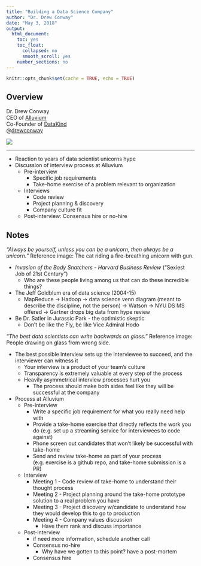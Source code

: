 ```yaml
---
title: "Building a Data Science Company"
author: "Dr. Drew Conway"
date: "May 3, 2018"
output: 
  html_document:
    toc: yes
    toc_float:
      collapsed: no
      smooth_scroll: yes
    number_sections: no
---
```


```r
knitr::opts_chunk$set(cache = TRUE, echo = TRUE)
```

## Overview

<div class="row">

<div class="col-md-6">
Dr. Drew Conway  
CEO of [Alluvium](https://alluvium.io/)  
Co-Founder of [DataKind](https://www.datakind.org/)  
@[drewconway](https://twitter.com/drewconway)  
</div>

<div class="col-md-6">
![](images/resized/conway_150.jpg)  
</div>

</div>

*** 

- Reaction to years of data scientist unicorns hype
- Discussion of interview process at Alluvium
    - Pre-interview
        - Specific job requirements
        - Take-home exercise of a problem relevant to organization
    - Interviews
        - Code review
        - Project planning & discovery
        - Company culture fit
    - Post-interview: Consensus hire or no-hire

## Notes

_"Always be yourself, unless you can be a unicorn, then always be a unicorn."_
Reference image: The cat riding a fire-breathing unicorn with gun.

- _Invasion of the Body Snatchers_ - _Harvard Business Review_ ("Sexiest Job of 21st Century") 
    - Who are these people living among us that can do these incredible things?
- The Jeff Goldblum era of data science (2004-15)
    - MapReduce -> Hadoop -> data science venn diagram (meant to describe the discipline, not the person) -> Watson -> NYU DS MS offered -> Gartner drops big data from hype review
- Be Dr. Satler in Jurassic Park - the optimistic skeptic
    - Don't be like the Fly, be like Vice Admiral Hodo

_"The best data scientists can write backwards on glass."_
Reference image: People drawing on glass from wrong side.

- The best possible interview sets up the interviewee to succeed, and the interviewer can witness it
    - Your interview is a product of your team's culture
    - Transparency is extremely valuable at every step of the process
    - Heavily asymmetrical interview processes hurt you 
        - The process should make both sides feel like they will be successful at the company

- Process at Alluvium
    - Pre-interview
        - Write a specific job requirement for what you really need help with
        - Provide a take-home exercise that directly reflects the work you do (e.g. set up a streaming service for interviewees to code against)
        - Phone screen out candidates that won't likely be successful with take-home
        - Send and review take-home as part of your process (e.g. exercise is a github repo, and take-home submission is a PR)
    - Interview
        - Meeting 1 - Code review of take-home to understand their thought process
        - Meeting 2 - Project planning around the take-home prototype solution to a real problem you have
        - Meeting 3 - Project discovery w/candidate to understand how they would develop this to go to production
        - Meeting 4 - Company values discussion
            - Have them rank and discuss importance
    - Post-interview
        - if need more information, schedule another call
        - Consensus no-hire
            - Why have we gotten to this point? have a post-mortem
        - Consensus hire
